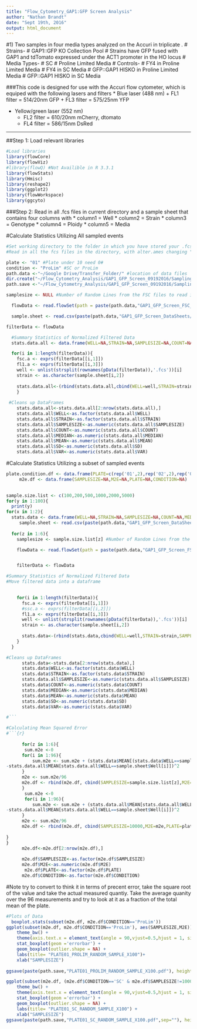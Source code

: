 ```yaml
---
title: "Flow_Cytometry_GAP1:GFP Screen Analysis"
author: "Nathan Brandt"
date: "Sept 19th, 2016"
output: html_document
---
```

#1) Two samples in four media types analyzed on the Accuri in triplicate .
#    Strains-
#     GAP1::GFP KO Collection Pool
#     Strains have GFP fused with GAP1 and tdTomato expressed under the ACT1 promoter in the HO locus
#    Media Types-
#     SC
#     Proline Limited Media
#   Controls-
#      FY4 in Proline Limited Media
#      FY4 in SC Media
#      GFP::GAP1 HISKO in Proline Limited Media
#      GFP::GAP1 HISKO in SC Media

###This code is designed for use with the Accuri flow cytometer, which is equiped with the following lasers and filters
* Blue laser (488 nm)
  + FL1 filter = 514/20nm   GFP
  + FL3 filter = 575/25nm   YFP

* Yellow/green laser (552 nm)
  + FL2 filter = 610/20nm   mCherry, dtomato
  + FL4 filter = 586/15nm   DsRed

******
##Step 1: Load relevant libraries 

```r
#Load libraries
library(flowCore)
library(flowViz)
#library(flowQ) #Not Availible in R 3.3.1
library(flowStats)
library(Hmisc)
library(reshape2)
library(ggplot2)
library(flowWorkspace)
library(ggcyto)
```

###Step 2: Read in all .fcs files in current directory and a sample sheet that contains four columns with 
* column1 = Well
* column2 = Strain
* column3 = Genotype
* column4 = Ploidy
* column5 = Media

#Calculate Statistics Utilizing All sampled events
```r
#Set working directory to the folder in which you have stored your .fcs files
#Read in all the fcs files in the directory, with alter.ames changing "-" to "."

plate <- "01" #Plate under 10 need 0#
condition <- "ProLim" #SC or ProLim
path.data <-"~/Google Drive/Transfer_Folder/" #location of data files
dir.create("~/Flow_Cytometry_Analysis/GAP1_GFP_Screen_09192016/SamplingReports/")
path.save <-"~/Flow_Cytometry_Analysis/GAP1_GFP_Screen_09192016/SamplingReports/"#location to save files

samplesize <- NULL #Number of Random Lines from the FSC files to read in, set to NULL to read all lines

  flowData <- read.flowSet(path = paste(path.data,"GAP1_GFP_Screen_FSC_Files/Plate",plate,"_",condition, sep=""), pattern=".fcs", which.lines=samplesize, alter.names=TRUE)

  sample.sheet <- read.csv(paste(path.data,"GAP1_GFP_Screen_DataSheets/Plate",plate,"_",condition,".csv", sep=""))

filterData <- flowData

  #Summary Statistics of Normalized Filtered Data
  stats.data.all <- data.frame(WELL=NA,STRAIN=NA,SAMPLESIZE=NA,COUNT=NA,MEDIAN=NA,MEAN=NA,SD=NA,VAR=NA)

  for(i in 1:length(filterData)){
    fsc.a <- exprs(filterData[[i,1]])
    fl1.a <- exprs(filterData[[i,3]])
    well <- unlist(strsplit(rownames(pData(filterData)),'.fcs'))[i]
    strain <- as.character(sample.sheet[i,2])
  
    stats.data.all<-(rbind(stats.data.all,cbind(WELL=well,STRAIN=strain,SAMPLESIZE=10000,COUNT=length(fsc.a),MEDIAN=median(fl1.a/fsc.a),MEAN=mean(fl1.a/fsc.a),SD=sd(fl1.a/fsc.a),VAR=as.numeric(var(fl1.a/fsc.a)))))
    }  
  
 #Cleans up DataFrames
    stats.data.all<-stats.data.all[2:nrow(stats.data.all),]
    stats.data.all$WELL<-as.factor(stats.data.all$WELL)
    stats.data.all$STRAIN<-as.factor(stats.data.all$STRAIN)
    stats.data.all$SAMPLESIZE<-as.numeric(stats.data.all$SAMPLESIZE)
    stats.data.all$COUNT<-as.numeric(stats.data.all$COUNT)
    stats.data.all$MEDIAN<-as.numeric(stats.data.all$MEDIAN)
    stats.data.all$MEAN<-as.numeric(stats.data.all$MEAN)    
    stats.data.all$SD<-as.numeric(stats.data.all$SD)
    stats.data.all$VAR<-as.numeric(stats.data.all$VAR)
```

#Calculate Statistics Utilizing a subset of sampled events
```r

plate.condition.df <- data.frame(PLATE=c(rep('01',2),rep('02',2),rep('03',2),rep('04',2),rep('05',2)),CONDITION=rep(c('ProLim','SC'),5))  
     m2e.df <- data.frame(SAMPLESIZE=NA,M2E=NA,PLATE=NA,CONDITION=NA)

    
sample.size.list <- c(100,200,500,1000,2000,5000)
for(y in 1:100){
  print(y)
for(x in 1:2){
  stats.data <- data.frame(WELL=NA,STRAIN=NA,SAMPLESIZE=NA,COUNT=NA,MEDIAN=NA,MEAN=NA,SD=NA,VAR=NA)
     sample.sheet <- read.csv(paste(path.data,"GAP1_GFP_Screen_DataSheets/Plate",plate.condition.df$PLATE[x],"_",plate.condition.df$CONDITION[x],".csv", sep=""))  
  
  for(z in 1:6){
    samplesize <- sample.size.list[z] #Number of Random Lines from the FSC files to read in, set to NULL to read all lines

    flowData <- read.flowSet(path = paste(path.data,"GAP1_GFP_Screen_FSC_Files/Plate",plate.condition.df$PLATE[x],"_",plate.condition.df$CONDITION[x], sep=""), pattern=".fcs", which.lines=samplesize, alter.names=TRUE)


    filterData <- flowData

#Summary Statistics of Normalized Filtered Data
#Move filtered data into a dataframe
  

    for(i in 1:length(filterData)){
      fsc.a <- exprs(filterData[[i,1]])
      #ssc.a <- exprs(filterData[[i,2]])
      fl1.a <- exprs(filterData[[i,3]])
      well <- unlist(strsplit(rownames(pData(filterData)),'.fcs'))[i]
      strain <- as.character(sample.sheet[i,2])
  
      stats.data<-(rbind(stats.data,cbind(WELL=well,STRAIN=strain,SAMPLESIZE=sample.size.list[z],COUNT=length(fsc.a),MEDIAN=median(fl1.a/fsc.a),MEAN=mean(fl1.a/fsc.a),SD=sd(fl1.a/fsc.a),VAR=as.numeric(var(fl1.a/fsc.a)))))
    }  
  }

#Cleans up DataFrames
      stats.data<-stats.data[2:nrow(stats.data),]
      stats.data$WELL<-as.factor(stats.data$WELL)
      stats.data$STRAIN<-as.factor(stats.data$STRAIN)          
      stats.data.all$SAMPLESIZE<-as.numeric(stats.data.all$SAMPLESIZE)
      stats.data$COUNT<-as.numeric(stats.data$COUNT)
      stats.data$MEDIAN<-as.numeric(stats.data$MEDIAN)
      stats.data$MEAN<-as.numeric(stats.data$MEAN)    
      stats.data$SD<-as.numeric(stats.data$SD)
      stats.data$VAR<-as.numeric(stats.data$VAR)

#```

#Calculating Mean Squared Error
#```{r}
    
      for(z in 1:6){
       sum.m2e <-0
      for(i in 1:96){
          sum.m2e <- sum.m2e + (stats.data$MEAN[(stats.data$WELL==sample.sheet$Well[i])&(stats.data$SAMPLESIZE==sample.size.list[z])]
-stats.data.all$MEAN[stats.data.all$WELL==sample.sheet$Well[i]])^2
      }
      m2e <- sum.m2e/96
      m2e.df <- rbind(m2e.df, cbind(SAMPLESIZE=sample.size.list[z],M2E=m2e,PLATE=plate.condition.df$PLATE[x],CONDITION=as.character(plate.condition.df$CONDITION[x])))
      }
       sum.m2e <-0
       for(i in 1:96){
          sum.m2e <- sum.m2e + (stats.data.all$MEAN[stats.data.all$WELL==sample.sheet$Well[i]]
-stats.data.all$MEAN[stats.data.all$WELL==sample.sheet$Well[i]])^2
      }
      m2e <- sum.m2e/96
      m2e.df <- rbind(m2e.df, cbind(SAMPLESIZE=10000,M2E=m2e,PLATE=plate.condition.df$PLATE[x],CONDITION=as.character(plate.condition.df$CONDITION[x])))
    
}
}
      m2e.df<-m2e.df[2:nrow(m2e.df),]
             
      m2e.df$SAMPLESIZE<-as.factor(m2e.df$SAMPLESIZE)
      m2e.df$M2E<-as.numeric(m2e.df$M2E)
       m2e.df$PLATE<-as.factor(m2e.df$PLATE)
      m2e.df$CONDITION<-as.factor(m2e.df$CONDITION)  

```

#Note try to convert to think it in terms of precent error, take the square root of the value and take the actual measured quantiy. Take the average quanity over the 96 measurements and try to look at it as a fraction of the total mean of the plate.

```r
#Plots of Data
  boxplot.stats(subset(m2e.df, m2e.df$CONDITION=='ProLim'))
ggplot(subset(m2e.df, m2e.df$CONDITION=='ProLim'), aes(SAMPLESIZE,M2E)) +
    theme_bw() +
    theme(axis.text.x = element_text(angle = 90,vjust=0.5,hjust = 1, size = 6)) +
    stat_boxplot(geom ='errorbar') +
    geom_boxplot(outlier.shape = NA) +
    labs(title= "PLATE01_PROLIM_RANDOM_SAMPLE_X100")+
    xlab("SAMPLESIZE")
      
ggsave(paste(path.save,"PLATE01_PROLIM_RANDOM_SAMPLE_X100.pdf"), height=8, width=12)

ggplot(subset(m2e.df, (m2e.df$CONDITION=='SC' & m2e.df$SAMPLESIZE!=10000)), aes(SAMPLESIZE,M2E)) +
    theme_bw() +
    theme(axis.text.x = element_text(angle = 90,vjust=0.5,hjust = 1, size = 6)) +
    stat_boxplot(geom ='errorbar') +
    geom_boxplot(outlier.shape = NA) +
    labs(title= "PLATE01_SC_RANDOM_SAMPLE_X100") +
    xlab("SAMPLESIZE")      
ggsave(paste(path.save,"PLATE01_SC_RANDOM_SAMPLE_X100.pdf",sep=""), height=8, width=12)

```